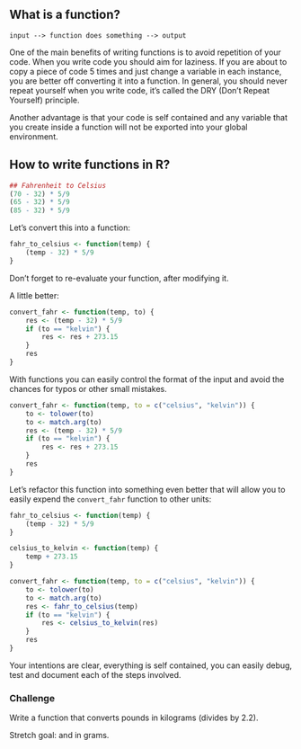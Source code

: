 ## What is a function?

```
input --> function does something --> output
```

One of the main benefits of writing functions is to avoid repetition of your
code. When you write code you should aim for laziness. If you are about to copy
a piece of code 5 times and just change a variable in each instance, you are
better off converting it into a function. In general, you should never repeat
yourself when you write code, it's called the DRY (Don't Repeat Yourself)
principle.

Another advantage is that your code is self contained and any variable that you
create inside a function will not be exported into your global environment.

## How to write functions in R?

```r
## Fahrenheit to Celsius
(70 - 32) * 5/9
(65 - 32) * 5/9
(85 - 32) * 5/9
```

Let's convert this into a function:

```r
fahr_to_celsius <- function(temp) {
    (temp - 32) * 5/9
}
```

Don't forget to re-evaluate your function, after modifying it.

A little better:

```r
convert_fahr <- function(temp, to) {
    res <- (temp - 32) * 5/9
    if (to == "kelvin") {
        res <- res + 273.15
    }
    res
}
```


With functions you can easily control the format of the input and avoid the
chances for typos or other small mistakes.

```r
convert_fahr <- function(temp, to = c("celsius", "kelvin")) {
    to <- tolower(to)
    to <- match.arg(to)
    res <- (temp - 32) * 5/9
    if (to == "kelvin") {
        res <- res + 273.15
    }
    res
}
```

Let's refactor this function into something even better that will allow you to
easily expend the `convert_fahr` function to other units:

```r
fahr_to_celsius <- function(temp) {
    (temp - 32) * 5/9
}

celsius_to_kelvin <- function(temp) {
    temp + 273.15
}

convert_fahr <- function(temp, to = c("celsius", "kelvin")) {
    to <- tolower(to)
    to <- match.arg(to)
    res <- fahr_to_celsius(temp)
    if (to == "kelvin") {
        res <- celsius_to_kelvin(res)
    }
    res
}
```

Your intentions are clear, everything is self contained, you can easily debug,
test and document each of the steps involved.

### Challenge

Write a function that converts pounds in kilograms (divides by 2.2).

Stretch goal: and in grams.
